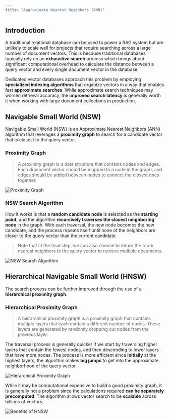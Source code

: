 ```yaml
---
title: "Approximate Nearest Neighbors (ANN)"
---
```


## Introduction

A traditional relational database can be used to power a RAG system but are unlikely to scale well for projects that require searching across a large number of document vectors. 
This is because traditional databases typically rely on an **exhaustive search** process which brings about significant computational overhead 
to calculate the distance between a query vector and every single document vector in the database. 

Dedicated vector databases approach this problem by employing **specialized indexing algorithms** that organize vectors in a way that enables fast **approximate searches**. 
While approximate search techniques may worsen retrieval accuracy, the **improved search latency** is generally worth it when working with large document collections in production. 

## Navigable Small World (NSW)

Navigable Small World (NSW) is an Approximate Nearest Neighbors (ANN) algorithm that leverages a **proximity graph** to search for a candidate vector that is closest to the query vector. 

### Proximity Graph

>A proximity graph is a data structure that contains nodes and edges. 
Each document vector should be mapped to a node in the graph, and edges should be added between nodes to connect the closest ones together. 

![Proximity Graph](/images/D7J467UKfw.png)

### NSW Search Algorithm

How it works is that a **random candidate node** is selected as the **starting point**, and the algorithm **recursively traverses the closest neighboring node** in the graph. 
With each traversal, the new node becomes the new candidate, and the process repeats itself until none of the neighbors are closer to the query vector than the current candidate. 

>Note that at the final step, we can also choose to return the top-k nearest neighbors to the query vector to retrieve multiple documents.

![NSW Search Algorithm](/images/dzQ16XLjoB.png)

## Hierarchical Navigable Small World (HNSW)

The search process can be further improved through the use of a **hierarchical proximity graph**. 

### Hierarchical Proximity Graph

>A hierarchical proximity graph is a proximity graph that contains multiple layers that each contain a different number of nodes. 
These layers are generated by randomly dropping out nodes from the previous layer.

The traversal process is generally quicker if we start by traversing higher layers that contain the fewest nodes, and then descending to lower layers that have more nodes. 
The process is more efficient since **initially** at the highest layers, the algorithm makes **big jumps** to get into the approximate neighborhood of the query vector. 

![Hierarchical Proximity Graph](/images/oWhIbeQt9Y.png)

While it may be computational expensive to build a good proximity graph, it is generally not a problem since the calculations required **can be separately precomputed**. 
The algorithm allows vector search to be **scalable** across billions of vectors. 

![Benefits of HNSW](/images/YppAsgXsdL.png)